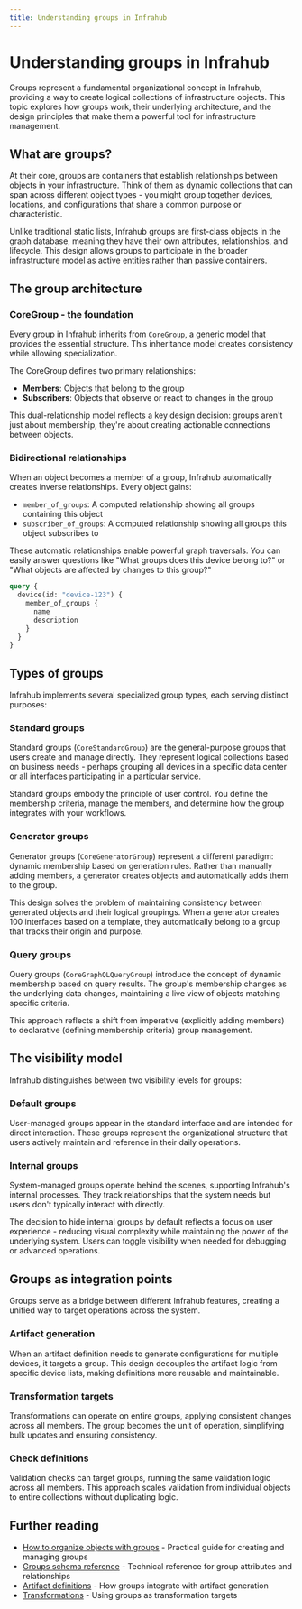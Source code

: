 ```yaml
---
title: Understanding groups in Infrahub
---
```


# Understanding groups in Infrahub

Groups represent a fundamental organizational concept in Infrahub, providing a way to create logical collections of infrastructure objects. This topic explores how groups work, their underlying architecture, and the design principles that make them a powerful tool for infrastructure management.

## What are groups?

At their core, groups are containers that establish relationships between objects in your infrastructure. Think of them as dynamic collections that can span across different object types - you might group together devices, locations, and configurations that share a common purpose or characteristic.

Unlike traditional static lists, Infrahub groups are first-class objects in the graph database, meaning they have their own attributes, relationships, and lifecycle. This design allows groups to participate in the broader infrastructure model as active entities rather than passive containers.

## The group architecture

### CoreGroup - the foundation

Every group in Infrahub inherits from `CoreGroup`, a generic model that provides the essential structure. This inheritance model creates consistency while allowing specialization.

The CoreGroup defines two primary relationships:

- **Members**: Objects that belong to the group
- **Subscribers**: Objects that observe or react to changes in the group

This dual-relationship model reflects a key design decision: groups aren't just about membership, they're about creating actionable connections between objects.

### Bidirectional relationships

When an object becomes a member of a group, Infrahub automatically creates inverse relationships. Every object gains:

- `member_of_groups`: A computed relationship showing all groups containing this object
- `subscriber_of_groups`: A computed relationship showing all groups this object subscribes to

These automatic relationships enable powerful graph traversals. You can easily answer questions like "What groups does this device belong to?" or "What objects are affected by changes to this group?"

```graphql
query {
  device(id: "device-123") {
    member_of_groups {
      name
      description
    }
  }
}
```

## Types of groups

Infrahub implements several specialized group types, each serving distinct purposes:

### Standard groups

Standard groups (`CoreStandardGroup`) are the general-purpose groups that users create and manage directly. They represent logical collections based on business needs - perhaps grouping all devices in a specific data center or all interfaces participating in a particular service.

Standard groups embody the principle of user control. You define the membership criteria, manage the members, and determine how the group integrates with your workflows.

### Generator groups

Generator groups (`CoreGeneratorGroup`) represent a different paradigm: dynamic membership based on generation rules. Rather than manually adding members, a generator creates objects and automatically adds them to the group.

This design solves the problem of maintaining consistency between generated objects and their logical groupings. When a generator creates 100 interfaces based on a template, they automatically belong to a group that tracks their origin and purpose.

### Query groups

Query groups (`CoreGraphQLQueryGroup`) introduce the concept of dynamic membership based on query results. The group's membership changes as the underlying data changes, maintaining a live view of objects matching specific criteria.

This approach reflects a shift from imperative (explicitly adding members) to declarative (defining membership criteria) group management.

## The visibility model

Infrahub distinguishes between two visibility levels for groups:

### Default groups

User-managed groups appear in the standard interface and are intended for direct interaction. These groups represent the organizational structure that users actively maintain and reference in their daily operations.

### Internal groups

System-managed groups operate behind the scenes, supporting Infrahub's internal processes. They track relationships that the system needs but users don't typically interact with directly.

The decision to hide internal groups by default reflects a focus on user experience - reducing visual complexity while maintaining the power of the underlying system. Users can toggle visibility when needed for debugging or advanced operations.

## Groups as integration points

Groups serve as a bridge between different Infrahub features, creating a unified way to target operations across the system.

### Artifact generation

When an artifact definition needs to generate configurations for multiple devices, it targets a group. This design decouples the artifact logic from specific device lists, making definitions more reusable and maintainable.

### Transformation targets

Transformations can operate on entire groups, applying consistent changes across all members. The group becomes the unit of operation, simplifying bulk updates and ensuring consistency.

### Check definitions

Validation checks can target groups, running the same validation logic across all members. This approach scales validation from individual objects to entire collections without duplicating logic.

## Further reading

- [How to organize objects with groups](../guides/groups.mdx) - Practical guide for creating and managing groups
- [Groups schema reference](../reference/schema/groups.mdx) - Technical reference for group attributes and relationships
- [Artifact definitions](./artifact.mdx) - How groups integrate with artifact generation
- [Transformations](./transformation.mdx) - Using groups as transformation targets
